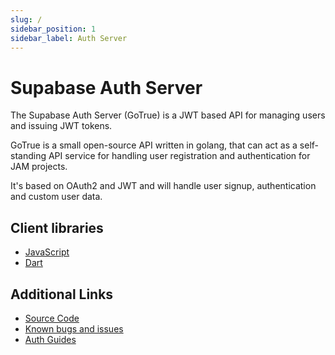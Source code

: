 ```yaml
---
slug: /
sidebar_position: 1
sidebar_label: Auth Server
---
```


# Supabase Auth Server

The Supabase Auth Server (GoTrue) is a JWT based API for managing users and issuing JWT tokens.

GoTrue is a small open-source API written in golang, that can act as a self-standing API service for handling user registration and authentication for JAM projects.

It's based on OAuth2 and JWT and will handle user signup, authentication and custom user data.

## Client libraries

- [JavaScript](https://github.com/supabase/gotrue-js)
- [Dart](https://github.com/supabase/gotrue-dart)

## Additional Links

- [Source Code](https://github.com/supabase/gotrue)
- [Known bugs and issues](https://github.com/supabase/gotrue/issues)
- [Auth Guides](https://supabase.com/docs/guides/auth)
